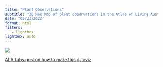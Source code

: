 ```yaml
---
title: "Plant Observations"
subtitle: "3D Hex Map of plant observations in the Atlas of Living Australia"
date: "05/23/2022"
format: html
filters:
   - lightbox
lightbox: auto
---
```



![](map_plants-3d.png)

:::{.column-margin}

[ALA Labs post on how to make this dataviz](https://labs.ala.org.au/posts/2022-05-17_3d-map/)

:::

